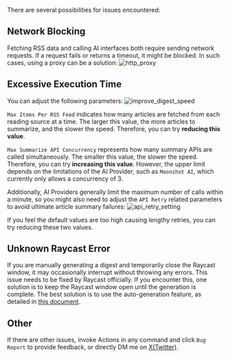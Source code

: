 There are several possibilities for issues encountered:

## Network Blocking

Fetching RSS data and calling AI interfaces both require sending network requests. If a request fails or returns a timeout, it might be blocked. In such cases, using a proxy can be a solution:
![http_proxy](https://tidyread.s3.us-west-2.amazonaws.com/http_proxy.png)

## Excessive Execution Time
You can adjust the following parameters:
![improve_digest_speed](https://tidyread.s3.us-west-2.amazonaws.com/improve_digest_speed.png)

`Max Items Per RSS Feed` indicates how many articles are fetched from each reading source at a time. The larger this value, the more articles to summarize, and the slower the speed. Therefore, you can try **reducing this value**.

`Max Summarize API Concurrency` represents how many summary APIs are called simultaneously. The smaller this value, the slower the speed. Therefore, you can try **increasing this value**. However, the upper limit depends on the limitations of the AI Provider, such as `Moonshot AI`, which currently only allows a concurrency of 3.

Additionally, AI Providers generally limit the maximum number of calls within a minute, so you might also need to adjust the `API Retry` related parameters to avoid ultimate article summary failures:
![api_retry_setting](https://tidyread.s3.us-west-2.amazonaws.com/api_retry_setting.png)

If you feel the default values are too high causing lengthy retries, you can try reducing these two values.

## Unknown Raycast Error

If you are manually generating a digest and temporarily close the Raycast window, it may occasionally interrupt without throwing any errors. This issue needs to be fixed by Raycast officially. If you encounter this, one solution is to keep the Raycast window open until the generation is complete.
The best solution is to use the auto-generation feature, as detailed in [this document](/docs/automate-daily-digest).

## Other

If there are other issues, invoke Actions in any command and click `Bug Report` to provide feedback, or directly DM me on [X(Twitter)](https://x.com/jaredliu_bravo).
